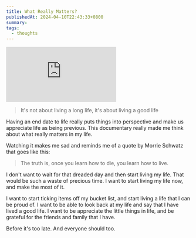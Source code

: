 ```yaml
---
title: What Really Matters?
publishedAt: 2024-04-10T22:43:33+0800
summary: 
tags:
  - thoughts
---
```


<Embed src="https://www.youtube.com/embed/kjOs61BtnkM?si=TjeaSCere8wivaZL" />

> It's not about living a long life, it's about living a good life

Having an end date to life really puts things into perspective and make us appreciate life as being previous. This documentary really made me think about what really matters in my life.

Watching it makes me sad and reminds me of a quote by Morrie Schwatz that goes like this:

> The truth is, once you learn how to die, you learn how to live.

I don't want to wait for that dreaded day and then start living my life. That would be such a waste of precious time. I want to start living my life now, and make the most of it.

I want to start ticking items off my bucket list, and start living a life that I can be proud of. I want to be able to look back at my life and say that I have lived a good life. I want to be appreciate the little things in life, and be grateful for the friends and family that I have. 

Before it's too late. And everyone should too.